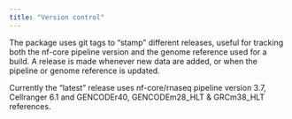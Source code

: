 ```yaml
---
title: "Version control"
---
```


The package uses git tags to "stamp" different releases, useful for tracking both the 
nf-core pipeline version and the genome reference used for a build. A release is made
whenever new data are added, or when the pipeline or genome reference is updated.

Currently the "latest" release uses nf-core/rnaseq pipeline version 
3.7, Cellranger 6.1 and GENCODEr40, GENCODEm28_HLT & GRCm38_HLT references.